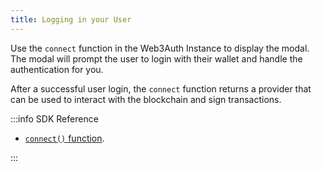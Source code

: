 ```yaml
---
title: Logging in your User
---
```


Use the `connect` function in the Web3Auth Instance to display the modal. The modal will prompt the user to login with their wallet and handle the
authentication for you.

After a successful user login, the `connect` function returns a provider that can be used to interact with the blockchain and sign transactions.

:::info SDK Reference

- [`connect()` function](/sdk/pnp/web/modal/usage#logging-in-the-user).

:::
